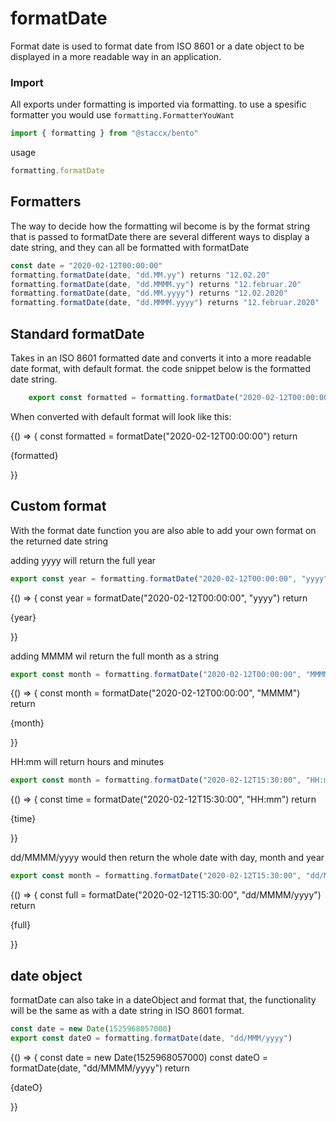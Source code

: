 
<Meta title="Formatting/Date/formatDate" component={formatDate}/>

# formatDate
Format date is used to format date from ISO 8601 or a date object to be displayed in a more readable way in an application.


### Import
All exports under formatting is imported via formatting. to use a spesific formatter you would
use ```formatting.FormatterYouWant```


```javascript
import { formatting } from "@staccx/bento"
```
usage
```javascript
formatting.formatDate
```

## Formatters
The way to decide how the formatting wil become is by the format string that is passed to formatDate
there are several different ways to display a date string, and they can all be formatted with formatDate
```javascript
const date = "2020-02-12T00:00:00"
formatting.formatDate(date, "dd.MM.yy") returns "12.02.20"
formatting.formatDate(date, "dd.MMMM.yy") returns "12.februar.20"
formatting.formatDate(date, "dd.MM.yyyy") returns "12.02.2020"
formatting.formatDate(date, "dd.MMMM.yyyy") returns "12.februar.2020"
```



## Standard formatDate
Takes in an ISO 8601 formatted date and converts it into a more readable date format, with default format.
the code snippet below is the formatted date string.

```javascript
    export const formatted = formatting.formatDate("2020-02-12T00:00:00")
```

When converted with default format will look like this:

  <Preview>
  <Story name="Standard">
   {() => {
    const formatted = formatDate("2020-02-12T00:00:00")
    return <p>{formatted}</p>
   }}
  </Story>
  </Preview>



## Custom format

With the format date function you are also able to add your own format on the returned date string

adding yyyy will return the full year
```javascript
export const year = formatting.formatDate("2020-02-12T00:00:00", "yyyy")
```


  <Preview>
  <Story name="custom Format">
   {() => {
    const year = formatDate("2020-02-12T00:00:00", "yyyy")
    return <p>{year}</p>
   }}
  </Story>
  </Preview>


adding MMMM wil return the full month as a string
```javascript
export const month = formatting.formatDate("2020-02-12T00:00:00", "MMMM")
```


  <Preview>
  <Story name="Month">
   {() => {
    const month = formatDate("2020-02-12T00:00:00", "MMMM")
    return <p>{month}</p>
   }}
  </Story>
  </Preview>



HH:mm will return hours and minutes

```javascript
export const month = formatting.formatDate("2020-02-12T15:30:00", "HH:mm")
```

  <Preview>
  <Story name="Hour">
   {() => {
    const time = formatDate("2020-02-12T15:30:00", "HH:mm")
    return <p>{time}</p>
   }}
  </Story>
  </Preview>



dd/MMMM/yyyy would then return the whole date with day, month and year
```javascript
export const month = formatting.formatDate("2020-02-12T15:30:00", "dd/MMM/yyyy")
```

  <Preview>
  <Story name="Full date">
   {() => {
    const full = formatDate("2020-02-12T15:30:00", "dd/MMMM/yyyy")
    return <p>{full}</p>
   }}
  </Story>
  </Preview>


## date object
formatDate can also take in a dateObject and format that, the functionality will be the same as with
a date string in ISO 8601 format.

```javascript
const date = new Date(1525968057000)
export const dateO = formatting.formatDate(date, "dd/MMM/yyyy")
```

  <Preview>
  <Story name="Date object">
   {() => {
    const date = new Date(1525968057000)
    const dateO = formatDate(date, "dd/MMMM/yyyy")
    return <p>{dateO}</p>
   }}
  </Story>
  </Preview>



